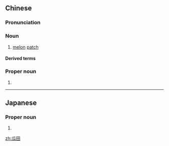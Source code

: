 ==Chinese==
{{zh-forms}}

===Pronunciation===
{{zh-pron
|m=guātián
|c=gwaa1 tin4
|h=pfs=kôa-thièn
|cat=n,pn
}}

===Noun===
{{zh-noun}}

# [[melon]] [[patch]]

====Derived terms====
{{zh-der|李下瓜田|瓜田不納履，李下不整冠|瓜田之嫌|瓜田李下}}

===Proper noun===
{{zh-proper noun}}

# {{surname|lang=zh}}

----

==Japanese==
{{ja-kanjitab|うり|た|yomi=k}}

===Proper noun===
{{ja-pos|proper|うりた}}

# {{surname|lang=ja|sort=うりた}}

[[zh:瓜田]]